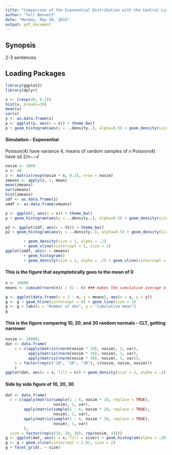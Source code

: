 ```yaml
---
title: "Comparison of the Exponential Distribution with the Central Limit Theorem"
author: "Tell Bennett"
date: "Monday, May 18, 2015"
output: pdf_document
---
```


Synopsis
--------

2-3 sentences.


Loading Packages
-----------------------------------

```r
library(ggplot2)
library(dplyr)
```



```r
x <- (rexp(40, 0.2))
hist(x, breaks=30)
mean(x)
var(x)
y <- as.data.frame(x)
p <- ggplot(y, aes(x = x)) + theme_bw()
p + geom_histogram(aes(y = ..density..), alpha=0.5) + geom_density(size = 0.5, alpha = 0.2) + geom_vline(xintercept = 5, size = 0.5) 
```

#### Simulation - Exponential

Poisson(4) have variance 4; means of random samples of n Poisson(4) have sd 2/n−−√

```r
nosim <- 1000
n <- 40
z <- matrix(rexp(nosim * n, 0.2), nrow = nosim)
zmeans <- apply(z, 1, mean)
mean(zmeans)
var(zmeans)
hist(zmeans)
zdf <- as.data.frame(z)
zmdf <- as.data.frame(zmeans)

p <- ggplot(, aes(x = x)) + theme_bw()
p + geom_histogram(aes(y = ..density..), alpha=0.5) + geom_density(size = 0.5, alpha = 0.2) + geom_vline(xintercept = 5, size = 0.5) 

p2 <- ggplot(zdf, aes(x = V1)) + theme_bw()
p2 + geom_histogram(aes(y = ..density..), alpha=0.5) + geom_density(size = 0.5, alpha = 0.2) + geom_vline(xintercept = 5, size = 0.5) 

        + geom_density(size = 1, alpha = .2) 
        + geom_vline(xintercept = 5, size = 1) 
ggplot(zmdf, aes(x = zmeans)
        + geom_histogram()
        + geom_density(size = 1, alpha = .2) + geom_vline(xintercept = 5, size = 1)
```



#### This is the figure that asymptotically goes to the mean of 0
```r
n <- 10000
means <- cumsum(rnorm(n)) / (1 : n) ### makes the cumulative average of n random normals

g <- ggplot(data.frame(x = 1 : n, y = means), aes(x = x, y = y)) 
g <- g + geom_hline(yintercept = 0) + geom_line(size = 2) 
g <- g + labs(x = "Number of obs", y = "Cumulative mean")
g
```


#### This is the figure comparing 10, 20, and 30 random normals - CLT, getting narrower
```r
nosim <- 10000; 
dat <- data.frame(
    x = c(apply(matrix(rnorm(nosim * 10), nosim), 1, var),
          apply(matrix(rnorm(nosim * 20), nosim), 1, var),
          apply(matrix(rnorm(nosim * 30), nosim), 1, var)),
    n = factor(rep(c("10", "20", "30"), c(nosim, nosim, nosim))) 
    )
ggplot(dat, aes(x = x, fill = n)) + geom_density(size = 2, alpha = .2) + geom_vline(xintercept = 1, size = 2) 
```


#### Side by side figure of 10, 20, 30
```r
dat <- data.frame(
  x = c(apply(matrix(sample(1 : 6, nosim * 10, replace = TRUE), 
                     nosim), 1, var),
        apply(matrix(sample(1 : 6, nosim * 20, replace = TRUE), 
                     nosim), 1, var),
        apply(matrix(sample(1 : 6, nosim * 30, replace = TRUE), 
                     nosim), 1, var)
        ),
  size = factor(rep(c(10, 20, 30), rep(nosim, 3))))
g <- ggplot(dat, aes(x = x, fill = size)) + geom_histogram(alpha = .20, binwidth=.3, colour = "black") 
g <- g + geom_vline(xintercept = 2.92, size = 2)
g + facet_grid(. ~ size)
```


